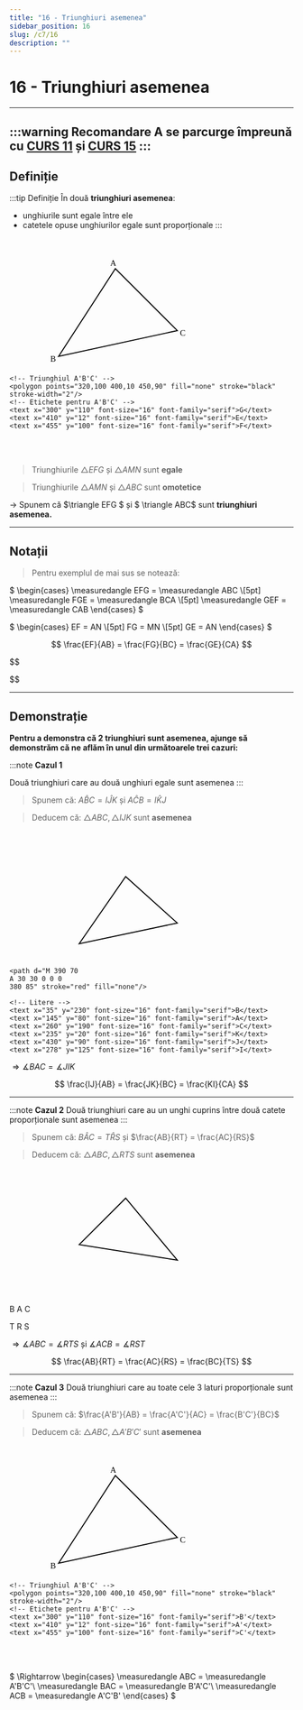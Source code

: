 ```yaml
---
title: "16 - Triunghiuri asemenea"
sidebar_position: 16
slug: /c7/16
description: ""
---
```


# 16 - Triunghiuri asemenea
---
:::warning Recomandare
**A se parcurge împreunǎ cu [CURS 11](11.mdx) și [CURS 15](15.mdx)**
:::
---

## Definiție

:::tip Definiție
În două **triunghiuri asemenea**:
- unghiurile sunt egale între ele
- catetele opuse unghiurilor egale sunt proporționale
:::

<svg width="550" height="250" viewBox="0 0 400 250" xmlns="http://www.w3.org/2000/svg">
    <!-- Triunghiul ABC -->
    <polygon points="20,230 130,60 250,180" fill="none" stroke="black" stroke-width="2"/>
    <!-- Etichete pentru ABC -->
    <text x="4" y="240" font-size="16" font-family="serif">B</text>
    <text x="120" y="55" font-size="16" font-family="serif">A</text>
    <text x="255" y="190" font-size="16" font-family="serif">C</text>

<line x1="72" y1="150" x2="190" y2="120"
    stroke="black" stroke-width="2" />
 
<path d="M 88 125 
  A 30 30 0 0 1 
  96 143" stroke="blue" fill="none"/>

<path d="M 172 102 
  A 30 30 0 0 0 
  176 123" stroke="red" fill="none"/>

<path d="M 230 162 
  A 30 30 0 0 0 
  226 185" stroke="red" fill="none"/>

<path d="M 38 202
  A 30 30 0 0 1 
  46 225" stroke="blue" fill="none"/>

<path d="M 338 78
  A 30 30 0 0 1 
  346 97" stroke="blue" fill="none"/>

<path d="M 435 68
  A 30 30 0 0 0 
  436 90" stroke="red" fill="none"/>

    <!-- Triunghiul A'B'C' -->
    <polygon points="320,100 400,10 450,90" fill="none" stroke="black" stroke-width="2"/>
    <!-- Etichete pentru A'B'C' -->
    <text x="300" y="110" font-size="16" font-family="serif">G</text>
    <text x="410" y="12" font-size="16" font-family="serif">E</text>
    <text x="455" y="100" font-size="16" font-family="serif">F</text>
</svg>

<br />
<br />

> Triunghiurile $\triangle EFG$ și $\triangle AMN$ sunt **egale**

> Triunghiurile $\triangle AMN$ și $\triangle ABC$ sunt **omotetice**

$\rightarrow$ Spunem că $\triangle EFG $ și $ \triangle ABC$ sunt **triunghiuri asemenea.**


---

## Notații

>Pentru exemplul de mai sus se notează:

$
\begin{cases}
\measuredangle EFG = \measuredangle ABC \\[5pt]
\measuredangle FGE = \measuredangle BCA \\[5pt]
\measuredangle GEF = \measuredangle CAB
\end{cases}
$

$
\begin{cases}
EF = AN \\[5pt]
FG = MN \\[5pt]
GE = AN
\end{cases}
$

$$
\frac{EF}{AB} = \frac{FG}{BC} = \frac{GE}{CA}
$$

$$

$$

---

## Demonstrație

**Pentru a demonstra că 2 triunghiuri sunt asemenea, ajunge să demonstrăm că ne aflăm în unul din următoarele trei cazuri:**


:::note **Cazul 1**

Două triunghiuri care au două unghiuri egale sunt asemenea
:::
>Spunem că: $A \hat BC =  I \hat JK$ și $A \hat CB =  I \hat KJ$

>Deducem că: $\triangle ABC, \triangle IJK$ sunt **asemenea**

<svg width="550" height="250" viewBox="0 0 400 250" xmlns="http://www.w3.org/2000/svg">
  <!-- Triunghiul ABC -->
  <polygon points="60,220 150,90 250,180" fill="none" stroke="black" stroke-width="2"/>
  <!-- Unghiul de la A -->

  <path d="M 78 195 
  A 30 30 0 0 1 
  96 212" stroke="red" fill="none"/>

  <path d="M 230 162 
  A 30 30 0 0 0 
  226 185" stroke="blue" fill="none"/>  

  <path d="M 266 45 
  A 30 30 0 0 0 
  296 32" stroke="blue" fill="none"/>

  <!-- Unghiul de la J -->
    <path d="M 390 70
    A 30 30 0 0 0
    380 85" stroke="red" fill="none"/>

  <!-- Triunghiul KIJ -->
  <polygon points="260,20 280,100 420,80" fill="none" stroke="black" stroke-width="2"/>
 
    <!-- Litere -->
    <text x="35" y="230" font-size="16" font-family="serif">B</text>
    <text x="145" y="80" font-size="16" font-family="serif">A</text>
    <text x="260" y="190" font-size="16" font-family="serif">C</text>
    <text x="235" y="20" font-size="16" font-family="serif">K</text>
    <text x="430" y="90" font-size="16" font-family="serif">J</text>
    <text x="278" y="125" font-size="16" font-family="serif">I</text>
</svg>

$\Rightarrow \measuredangle BAC = \measuredangle JIK$

$$
\frac{IJ}{AB} = \frac{JK}{BC} = \frac{KI}{CA}
$$

---

:::note **Cazul 2**
Două triunghiuri care au un unghi cuprins între două catete proporționale sunt asemenea
:::

>Spunem că: $B \hat AC =  T \hat RS$ și $\frac{AB}{RT} = \frac{AC}{RS}$

>Deducem că: $\triangle ABC, \triangle RTS$ sunt **asemenea**

<svg width="550" height="250" viewBox="0 0 400 250" xmlns="http://www.w3.org/2000/svg">
  <!-- Triunghiul ABC -->
  <polygon points="60,150 150,60 250,180" fill="none" stroke="black" stroke-width="2"/>
  <!-- Unghiul de la A -->

  <path d="M 130 80 
  A 30 30 0 0 0 
  168 80" stroke="red" fill="none"/>


  <!-- Triunghiul TRS -->
  <polygon points="350,50 460,100 420,200" fill="none" stroke="black" stroke-width="2"/>
  <!-- Unghiul de la R -->
    <path d="M 440 90
    A 30 30 0 0 0
    453 120" stroke="red" fill="none"/>

  <!-- Litere -->
  <text x="35" y="160" font-size="16" font-family="serif">B</text>
  <text x="145" y="50" font-size="16" font-family="serif">A</text>
  <text x="260" y="190" font-size="16" font-family="serif">C</text>

  <text x="335" y="50" font-size="16" font-family="serif">T</text>
  <text x="465" y="100" font-size="16" font-family="serif">R</text>
  <text x="418" y="215" font-size="16" font-family="serif">S</text>
</svg>

$\Rightarrow \measuredangle ABC = \measuredangle RTS$ și $\measuredangle ACB = \measuredangle RST$

$$
\frac{AB}{RT} = \frac{AC}{RS} = \frac{BC}{TS}
$$

---

:::note **Cazul 3**
Două triunghiuri care au toate cele 3 laturi proporționale sunt asemenea
:::
>Spunem că: $\frac{A'B'}{AB} = \frac{A'C'}{AC} = \frac{B'C'}{BC}$

>Deducem că: $\triangle ABC, \triangle A'B'C'$ sunt **asemenea**

<svg width="550" height="250" viewBox="0 0 400 250" xmlns="http://www.w3.org/2000/svg">
    <!-- Triunghiul ABC -->
    <polygon points="20,230 130,60 250,180" fill="none" stroke="black" stroke-width="2"/>
    <!-- Etichete pentru ABC -->
    <text x="4" y="240" font-size="16" font-family="serif">B</text>
    <text x="120" y="55" font-size="16" font-family="serif">A</text>
    <text x="255" y="190" font-size="16" font-family="serif">C</text>

    <!-- Triunghiul A'B'C' -->
    <polygon points="320,100 400,10 450,90" fill="none" stroke="black" stroke-width="2"/>
    <!-- Etichete pentru A'B'C' -->
    <text x="300" y="110" font-size="16" font-family="serif">B'</text>
    <text x="410" y="12" font-size="16" font-family="serif">A'</text>
    <text x="455" y="100" font-size="16" font-family="serif">C'</text>
</svg>

<br />
<br />

$
\Rightarrow 
\begin{cases}
\measuredangle ABC = \measuredangle A'B'C'\\
\measuredangle BAC = \measuredangle B'A'C'\\
\measuredangle ACB = \measuredangle A'C'B'
\end{cases}
$

